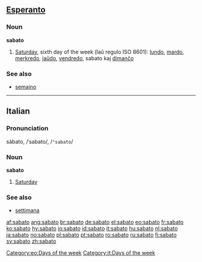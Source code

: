 ==[[Esperanto]]==

===Noun===
'''sabato'''

# [[Saturday]], sixth day of the week (laŭ regulo ISO 8601): [[lundo]], [[mardo]], [[merkredo]], [[jaŭdo]], [[vendredo]], sabato kaj [[dimanĉo]]

===See also===
*[[semajno]]

----

==Italian==

===Pronunciation===
sàbato, /ˈsabato/, /<tt>"sabato</tt>/

===Noun===
'''sabato''' {{m}}

# [[Saturday]]

===See also===
*[[settimana]]

[[Category:eo:Days of the week]]
[[Category:it:Days of the week]]

[[af:sabato]]
[[ang:sabato]]
[[br:sabato]]
[[de:sabato]]
[[el:sabato]]
[[eo:sabato]]
[[fr:sabato]]
[[ko:sabato]]
[[hy:sabato]]
[[io:sabato]]
[[id:sabato]]
[[it:sabato]]
[[hu:sabato]]
[[nl:sabato]]
[[ja:sabato]]
[[no:sabato]]
[[pl:sabato]]
[[pt:sabato]]
[[ro:sabato]]
[[ru:sabato]]
[[fi:sabato]]
[[sv:sabato]]
[[zh:sabato]]